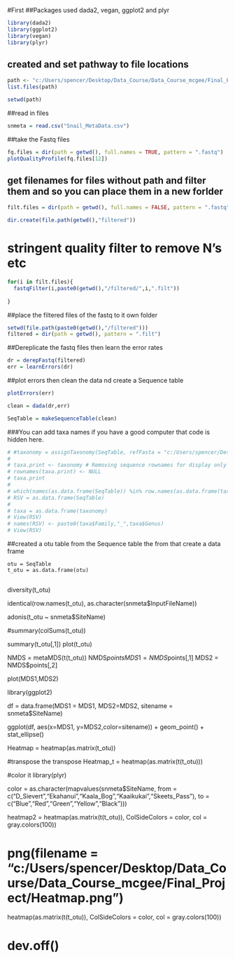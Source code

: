#First
##Packages used dada2, vegan, ggplot2 and plyr
```r
library(dada2)
library(ggplot2)
library(vegan)
library(plyr)
```

## created and set pathway to file locations
```r
path <- "c:/Users/spencer/Desktop/Data_Course/Data_Course_mcgee/Final_Project/SpencerMcGee_Seqs_and_Metadata/"
list.files(path)

setwd(path)
```

##read in files
```r
snmeta = read.csv("Snail_MetaData.csv")
```

##take the Fastq files 
```r
fq.files = dir(path = getwd(), full.names = TRUE, pattern = ".fastq")
plotQualityProfile(fq.files[12])
```

## get filenames for files without path and filter them and so you can place them in a new forlder
```r
filt.files = dir(path = getwd(), full.names = FALSE, pattern = ".fastq")

dir.create(file.path(getwd(),"filtered"))
```

# stringent quality filter to remove N's etc
```r
for(i in filt.files){
  fastqFilter(i,paste0(getwd(),"/filtered/",i,".filt"))
  
}
```

##place the filtered files of the fastq to it own folder
```r
setwd(file.path(paste0(getwd(),"/filtered")))
filtered = dir(path = getwd(), pattern = ".filt")
```

##Dereplicate the fastq files then learn the error rates
```r
dr = derepFastq(filtered)
err = learnErrors(dr)
```

##plot errors then clean the data nd create a Sequence table
```r
plotErrors(err)

clean = dada(dr,err)

SeqTable = makeSequenceTable(clean)
```

###You can add taxa names if you have a good computer that code is hidden here.
```r
# #taxonomy = assignTaxonomy(SeqTable, refFasta = "c:/Users/spencer/Desktop/Data_Course/Data_Course_mcgee/Final_Project/sh_general_release_dynamic_01.12.2017.fasta")
# 
# taxa.print <- taxonomy # Removing sequence rownames for display only
# rownames(taxa.print) <- NULL
# taxa.print
# 
# which(names(as.data.frame(SeqTable)) %in% row.names(as.data.frame(taxonomy)))
# RSV = as.data.frame(SeqTable)
# 
# taxa = as.data.frame(taxonomy)
# View(RSV)
# names(RSV) <- paste0(taxa$Family,"_",taxa$Genus)
# View(RSV)
```

##created a otu table from the Sequence table the from that create a data frame
```[r]
otu = SeqTable
t_otu = as.data.frame(otu)
```

##
diversity(t_otu)

identical(row.names(t_otu), as.character(snmeta$InputFileName))

adonis(t_otu ~ snmeta$SiteName)

#summary(colSums(t_otu))

summary(t_otu[,1])
plot(t_otu)

NMDS = metaMDS(t(t_otu))
NMDS$points
MDS1 = NMDS$points[,1]
MDS2 = NMDS$points[,2]

plot(MDS1,MDS2)

library(ggplot2)

df = data.frame(MDS1 = MDS1, MDS2=MDS2, sitename = snmeta$SiteName)

ggplot(df, aes(x=MDS1, y=MDS2,color=sitename)) +
  geom_point() +
  stat_ellipse()


Heatmap = heatmap(as.matrix(t_otu))

#transpose the transpose
Heatmap_t = heatmap(as.matrix(t(t_otu)))


#color it
library(plyr)

color = as.character(mapvalues(snmeta$SiteName, from = c("D_Sievert","Ekahanui","Kaala_Bog","Kaaikukai","Skeets_Pass"), 
                               to = c("Blue","Red","Green","Yellow","Black")))

heatmap2 = heatmap(as.matrix(t(t_otu)), ColSideColors = color, col = gray.colors(100)) 

# png(filename = "c:/Users/spencer/Desktop/Data_Course/Data_Course_mcgee/Final_Project/Heatmap.png")

heatmap(as.matrix(t(t_otu)), ColSideColors = color, col = gray.colors(100))


# dev.off()


